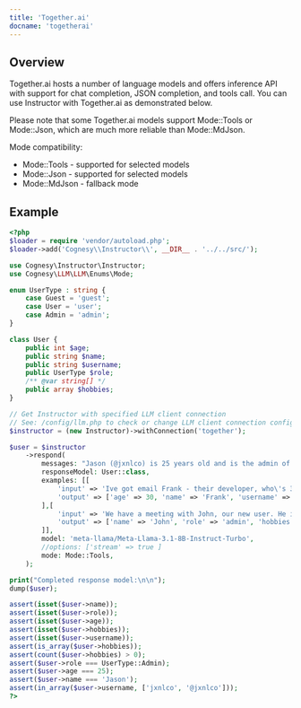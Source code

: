 ```yaml
---
title: 'Together.ai'
docname: 'togetherai'
---
```


## Overview

Together.ai hosts a number of language models and offers inference API with support for
chat completion, JSON completion, and tools call. You can use Instructor with Together.ai
as demonstrated below.

Please note that some Together.ai models support Mode::Tools or Mode::Json, which are much
more reliable than Mode::MdJson.

Mode compatibility:
- Mode::Tools - supported for selected models
- Mode::Json - supported for selected models
- Mode::MdJson - fallback mode


## Example

```php
<?php
$loader = require 'vendor/autoload.php';
$loader->add('Cognesy\\Instructor\\', __DIR__ . '../../src/');

use Cognesy\Instructor\Instructor;
use Cognesy\LLM\LLM\Enums\Mode;

enum UserType : string {
    case Guest = 'guest';
    case User = 'user';
    case Admin = 'admin';
}

class User {
    public int $age;
    public string $name;
    public string $username;
    public UserType $role;
    /** @var string[] */
    public array $hobbies;
}

// Get Instructor with specified LLM client connection
// See: /config/llm.php to check or change LLM client connection configuration details
$instructor = (new Instructor)->withConnection('together');

$user = $instructor
    ->respond(
        messages: "Jason (@jxnlco) is 25 years old and is the admin of this project. He likes playing football and reading books.",
        responseModel: User::class,
        examples: [[
            'input' => 'Ive got email Frank - their developer, who\'s 30. He asked to come back to him frank@hk.ch. Btw, he plays on drums!',
            'output' => ['age' => 30, 'name' => 'Frank', 'username' => 'frank@hk.ch', 'role' => 'developer', 'hobbies' => ['playing drums'],],
        ],[
            'input' => 'We have a meeting with John, our new user. He is 30 years old - check his profile: @jx90.',
            'output' => ['name' => 'John', 'role' => 'admin', 'hobbies' => [], 'username' => 'jx90', 'age' => 30],
        ]],
        model: 'meta-llama/Meta-Llama-3.1-8B-Instruct-Turbo',
        //options: ['stream' => true ]
        mode: Mode::Tools,
    );

print("Completed response model:\n\n");
dump($user);

assert(isset($user->name));
assert(isset($user->role));
assert(isset($user->age));
assert(isset($user->hobbies));
assert(isset($user->username));
assert(is_array($user->hobbies));
assert(count($user->hobbies) > 0);
assert($user->role === UserType::Admin);
assert($user->age === 25);
assert($user->name === 'Jason');
assert(in_array($user->username, ['jxnlco', '@jxnlco']));
?>
```
